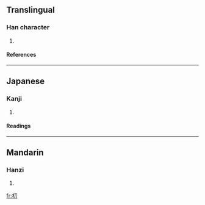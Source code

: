 ==Translingual==
===Han character===
{{Han char|rn=75|rad=木|as=02|sn=6|four=|canj=木尸竹 (DSH)}}
# {{defn|Han|sort=木02}}
====References====
{{Han ref|kx=0510.090|dkj=14432|dj=0894.070|hdz=21156.050|uh=6737|ud=26423}}

----
==Japanese==
===Kanji===
{{ja-kanji|grade=|rs=木02}}
# {{defn|Japanese}} 
====Readings====
{{ja-readings|on=[[とう]] (tō), [[ぼく]] (boku), [[もく]] (moku)|kun=}}

----
==Mandarin==
===Hanzi===
{{cmn-hanzi|pin=[[dāo]] ([[dao1]])|wg=tao<sup>1</sup>}}
# {{defn|Mandarin}}

[[fr:朷]]